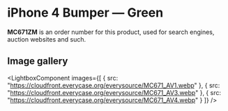 
# iPhone 4 Bumper — Green

<Callout type='info' emoji='👉🏻'>**MC671ZM** is an order number for this product, used for search engines, auction websites and such.</Callout>

## Image gallery

<LightboxComponent
    images={[
      {
        src: "https://cloudfront.everycase.org/everysource/MC671_AV1.webp"
      },
      {
        src: "https://cloudfront.everycase.org/everysource/MC671_AV3.webp"
      },
      {
        src: "https://cloudfront.everycase.org/everysource/MC671_AV4.webp"
      }
    ]}
  />
